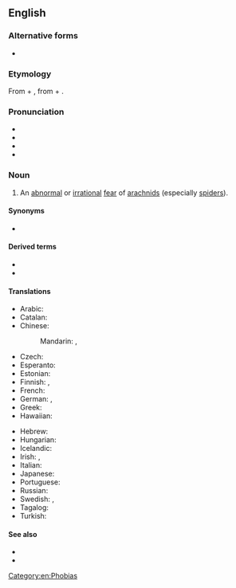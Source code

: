 ==English==
{{wikipedia}}

===Alternative forms===
* {{l|en|arachnephobia}}

===Etymology===
From + {{af|en|arachno-|-phobia}}, from {{der|en|grc|ἀράχνη|t=spider}} + {{m|grc|φόβος|t=fear}}.

===Pronunciation===
* {{enPR|a-rach*no-pho*bi-a}}
* {{IPA|/æˌɹæk.nəˈfəʊ.bɪ.ə/|lang=en}}
* {{audio|en-us-arachnophobia.ogg|Audio (US)|lang=en}}
* {{rhymes|əʊbiə|lang=en}}

===Noun===
{{en-noun|-|s}}

# An [[abnormal]] or [[irrational]] [[fear]] of [[arachnid]]s (especially [[spider]]s).

====Synonyms====
* {{l|en|spider-fear}}

====Derived terms====
* {{l|en|arachnophobe}}
* {{l|en|arachnophobic}}

====Translations====
{{trans-top|an abnormal or irrational fear of spiders}}
* Arabic: {{t|ar|رُهَاب اَلْعَنَاكِب|m}}
* Catalan: {{t|ca|aracnofòbia|f}}
* Chinese:
*: Mandarin: {{t|cmn|蜘蛛恐懼症}}, {{t|cmn|蜘蛛恐惧症|tr=zhīzhū kǒngjùzhèng}}
* Czech: {{t|cs|arachnofobie|f}}
* Esperanto: {{t|eo|araneofobio}}
* Estonian: {{t+|et|arahnofoobia}}
* Finnish: {{t|fi|hämähäkkikammo}}, {{t+|fi|araknofobia}}
* French: {{t+|fr|arachnophobie}}
* German: {{t+|de|Arachnophobie|f}}, {{t|de|Spinnenangst|f}}
* Greek: {{t+|el|αραχνοφοβία|f}}
* Hawaiian: {{t|haw|kipona makaʻu nananana}}
{{trans-mid}}
* Hebrew: {{t+|he|אָרַכְנוֹפוֹבְּיָה|f|tr=arakhnofóbya}}
* Hungarian: {{t+|hu|arachnofóbia}}
* Icelandic: {{t|is|köngullóafælni|f}}
* Irish: {{t|ga|aracnafóibe|f}}, {{t|ga|uamhan damhán alla|m}}
* Italian: {{t+|it|aracnofobia|f}}
* Japanese: {{t|ja|蜘蛛恐怖症|tr=くもきょうふしょう, kumo-kyōfushō}}
* Portuguese: {{t+|pt|aracnofobia|f}}
* Russian: {{t+|ru|арахнофо́бия|f}}
* Swedish: {{t|sv|arachnofobi|c}}, {{t|sv|spindelfobi|c}}
* Tagalog: {{t|tl|takot-gagamba}}
* Turkish: {{t+|tr|araknofobi}}
{{trans-bottom}}

====See also====
* {{l|en|arachnid}}
* {{l|en|spider}}

[[Category:en:Phobias]]